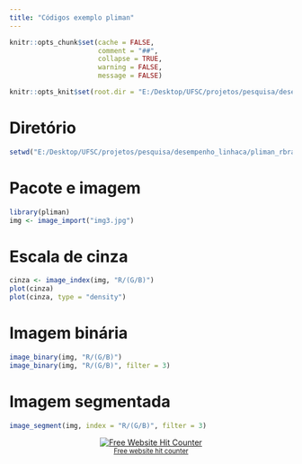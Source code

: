 ```yaml
---
title: "Códigos exemplo pliman"
---
```


```r
knitr::opts_chunk$set(cache = FALSE,
                      comment = "##",
                      collapse = TRUE,
                      warning = FALSE,
                      message = FALSE)

```


```r
knitr::opts_knit$set(root.dir = "E:/Desktop/UFSC/projetos/pesquisa/desempenho_linhaca/pliman_rbras2022/imgs")
```

# Diretório
```r
setwd("E:/Desktop/UFSC/projetos/pesquisa/desempenho_linhaca/pliman_rbras2022/imgs")
```



# Pacote e imagem
```r
library(pliman)
img <- image_import("img3.jpg")

```

# Escala de cinza

```r
cinza <- image_index(img, "R/(G/B)")
plot(cinza)
plot(cinza, type = "density")

```

# Imagem binária

```r
image_binary(img, "R/(G/B)")
image_binary(img, "R/(G/B)", filter = 3)
```

# Imagem segmentada

```r
image_segment(img, index = "R/(G/B)", filter = 3)
```




```{=html}
<div align='center'><a href='https://www.free-website-hit-counter.com'><img src='https://www.free-website-hit-counter.com/c.php?d=9&id=138602&s=2' border='0' alt='Free Website Hit Counter'></a><br / ><small><a href='https://www.free-website-hit-counter.com' title="Free Website Hit Counter">Free website hit counter</a></small></div>
```
